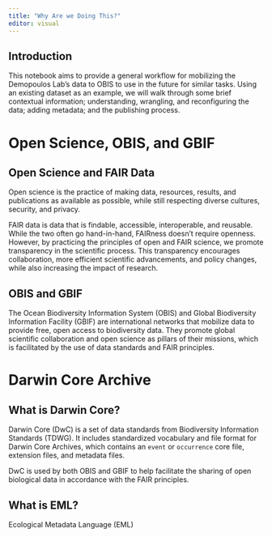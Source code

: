 ```yaml
---
title: "Why Are we Doing This?"
editor: visual
---
```




## Introduction

This notebook aims to provide a general workflow for mobilizing the Demopoulos Lab's data to OBIS to use in the future for similar tasks. Using an existing dataset as an example, we will walk through some brief contextual information; understanding, wrangling, and reconfiguring the data; adding metadata; and the publishing process. 

# Open Science, OBIS, and GBIF
## Open Science and FAIR Data

Open science is the practice of making data, resources, results, and publications as available as possible, while still respecting diverse cultures, security, and privacy.

FAIR data is data that is findable, accessible, interoperable, and reusable. While the two often go hand-in-hand, FAIRness doesn't require openness. However, by practicing the principles of open and FAIR science, we promote transparency in the scientific process. This transparency encourages collaboration, more efficient scientific advancements, and policy changes, while also increasing the impact of research. 

## OBIS and GBIF

The Ocean Biodiversity Information System (OBIS) and Global Biodiversity Information Facility (GBIF) are international networks that mobilize data to provide free, open access to biodiversity data. They promote global scientific collaboration and open science as pillars of their missions, which is facilitated by the use of data standards and FAIR principles.

# Darwin Core Archive



## What is Darwin Core?

Darwin Core (DwC) is a set of data standards from Biodiversity Information Standards (TDWG). It includes standardized vocabulary and file format for Darwin Core Archives, which contains an `event` or `occurrence` core file, extension files, and metadata files.

DwC is used by both OBIS and GBIF to help facilitate the sharing of open biological data in accordance with the FAIR principles. 

## What is EML?

Ecological Metadata Language (EML)